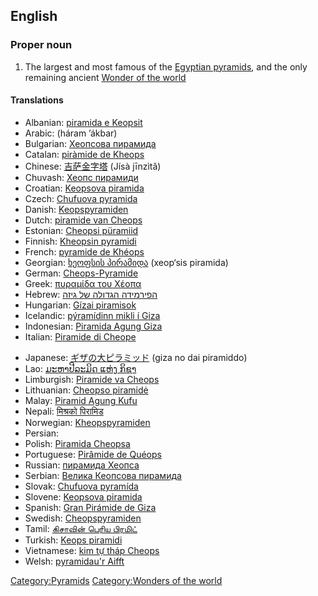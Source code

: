 {{rfd}}
==English==

{{wikipedia}}
===Proper noun===
{{en-proper noun|sg=[[great|Great]] [[pyramid|Pyramid]] of [[Giza]]}}

# The largest and most famous of the [[Egyptian pyramid]]s, and the only remaining ancient [[Wonders of the world|Wonder of the world]]

====Translations====
{{trans-top|the largest and most famous of the Egyptian pyramids}}
*Albanian: [[piramida e Keopsit]]
*Arabic: {{Arab|[[هرم أكبر]]}} (háram ’ákbar) {{m}}
*Bulgarian: [[Хеопсова пирамида]] {{f}}
*Catalan: [[piràmide de Kheops]] {{f}}
*Chinese: [[吉萨金字塔]] (Jísà jīnzìtǎ)
*Chuvash: [[Хеопс пирамиди]]
*Croatian: [[Keopsova piramida]] {{f}}
*Czech: [[Chufuova pyramida]] {{f}}
*Danish: [[Keopspyramiden]]
*Dutch: [[piramide van Cheops]] {{f}}
*Estonian: [[Cheopsi püramiid]]
*Finnish: [[Kheopsin pyramidi]]
*French: [[pyramide de Khéops]] {{f}}
*Georgian: [[ხეოფსის პირამიდა]] (xeop‘sis piramida)
*German: [[Cheops-Pyramide]] {{f}}
*Greek: [[πυραμίδα του Χέοπα]] {{f}}
*Hebrew: [[הפירמידה הגדולה של גיזה]] {{f}}
*Hungarian: [[Gízai piramisok]]
*Icelandic: [[pýramídinn mikli í Giza]]
*Indonesian: [[Piramida Agung Giza]]
*Italian: [[Piramide di Cheope]] {{f}}
{{trans-mid}}
*Japanese: [[ギザの大ピラミッド]] (giza no dai piramiddo)
*Lao: [[ມະຫາປີລະມິດ ແຫ່ງ ກິຊາ]]
*Limburgish: [[Piramide va Cheops]]
*Lithuanian: [[Cheopso piramidė]]
*Malay: [[Piramid Agung Kufu]]
*Nepali: [[मिश्रको पिरामिड]]
*Norwegian: [[Kheopspyramiden]]
*Persian: {{fa-Arab|[[هرم بزرگ جیزه]]}}
*Polish: [[Piramida Cheopsa]] {{f}}
*Portuguese: [[Pirâmide de Quéops]] {{f}}
*Russian: [[пирамида Хеопса]] {{f}}
*Serbian: [[Велика Кеопсова пирамида]] {{f}}
*Slovak: [[Chufuova pyramída]] {{f}}
*Slovene: [[Keopsova piramida]] {{f}}
*Spanish: [[Gran Pirámide de Giza]] {{f}}
*Swedish: [[Cheopspyramiden]]
*Tamil: [[கிசாவின் பெரிய பிரமிட்]]
*Turkish: [[Keops piramidi]]
*Vietnamese: [[kim tự tháp Cheops]]
*Welsh: [[pyramidau'r Aifft]]
{{trans-bottom}}

[[Category:Pyramids]]
[[Category:Wonders of the world]]